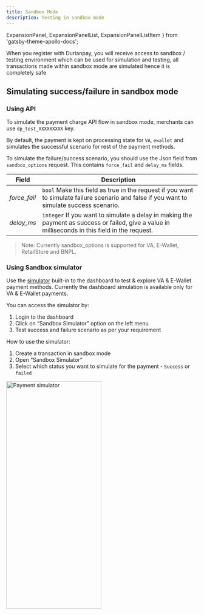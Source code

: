 ```yaml
---
title: Sandbox Mode
description: Testing in sandbox mode
---
```


<div class = 'pl-20 pr-20'>

  ExpansionPanel,
  ExpansionPanelList,
  ExpansionPanelListItem
} from 'gatsby-theme-apollo-docs';

When you register with Durianpay, you will receive access to sandbox / testing environment which can be used for simulation and testing, all transactions made within sandbox mode are simulated hence it is completely safe 

## Simulating success/failure in sandbox mode

### Using API

To simulate the payment charge API flow in sandbox mode, merchants can use `dp_test_XXXXXXXXX` key. 

By default, the payment is kept on processing state for `VA`, `ewallet` and simulates the successful scenario for rest of the payment methods.

To simulate the failure/success scenario, you should use the Json field from  `sandbox_options` request. This contains `force_fail` and `delay_ms` fields. 

| Field |	Description |
| ------ | ------------ |
| _force_fail_ |	`bool` Make this field as true in the request if you want to simulate failure scenario and false if you want to simulate success scenario. |
| _delay_ms_ |	`integer` If you want to simulate a delay in making the payment as success or failed, give a value in milliseconds in this field in the request. |

>Note: Currently sandbox_options is supported for VA, E-Wallet, RetailStore and BNPL.

### Using Sandbox simulator

Use the [simulator](https://dashboard.durianpay.id/#/payment-simulator) built-in to the dashboard to test & explore VA & E-Wallet payment methods. Currently the dashboard simulation is available only for VA & E-Wallet payments.  

You can access the simulator by:  
1.  Login to the dashboard  
2.  Click on “Sandbox Simulator” option on the left menu  
3.  Test success and failure scenario as per your requirement 

How to use the simulator:  

1.  Create a transaction in sandbox mode  
2.  Open “Sandbox Simulator”  
3.  Select which status you want to simulate for the payment - `Success` or `failed`

<img src="./assets/payment-simulator.png" alt="Payment simulator" style="height: 600px; width: 250px" />


</div>

